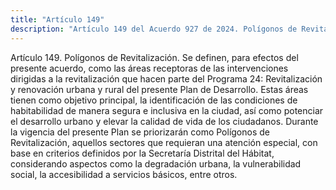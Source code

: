 ```yaml
---
title: "Artículo 149"
description: "Artículo 149 del Acuerdo 927 de 2024. Polígonos de Revitalización."
---
```


Artículo 149. Polígonos de Revitalización. Se definen, para efectos del presente acuerdo, como las áreas receptoras de las intervenciones dirigidas a la revitalización que hacen parte del Programa 24: Revitalización y renovación urbana y rural del presente Plan de Desarrollo. Estas áreas tienen como objetivo principal, la identificación de las condiciones de habitabilidad de manera segura e inclusiva en la ciudad, así como potenciar el desarrollo urbano y elevar la calidad de vida de los ciudadanos.
Durante la vigencia del presente Plan se priorizarán como Polígonos de Revitalización, aquellos sectores que requieran una atención especial, con base en criterios definidos por la Secretaría Distrital del Hábitat, considerando aspectos como la degradación urbana, la vulnerabilidad social, la accesibilidad a servicios básicos, entre otros.